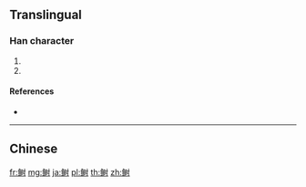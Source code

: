 {{character info/new}}
{{also|鰣}}
==Translingual==

===Han character===
{{Han char|rn=195|rad=鱼|as=07|sn=15|four=|canj=NMADI}}

# {{vern|reeves' shad}}
# {{vern|hilsa herring}}

====References====
* {{Han ref|kx=1480.511|hdz=74691.120|uh=9CA5|ud=40101}}

----

==Chinese==
{{zh-see|鰣}}

[[fr:鲥]]
[[mg:鲥]]
[[ja:鲥]]
[[pl:鲥]]
[[th:鲥]]
[[zh:鲥]]